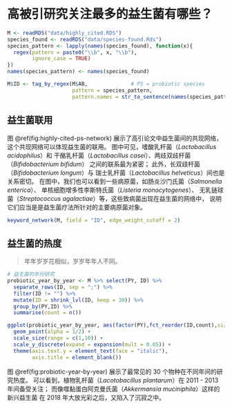 # 高被引研究关注最多的益生菌有哪些？ {#highly-cited-species}

```r
M <- readRDS("data/highly_cited.RDS")
species_found <- readRDS("data/species-found.Rds")
species_pattern <- lapply(names(species_found), function(x){
  regex(pattern = paste0("\\b", x, "\\b"),
        ignore_case = TRUE)
})
names(species_pattern) <- names(species_found)

M$ID <- tag_by_regex(M$AB,              # PS = probiotic species
                     pattern = species_pattern,
                     pattern.names = str_to_sentence(names(species_pattern)))  

```

## 益生菌联用

图 \@ref(fig:highly-cited-ps-network) 展示了高引论文中益生菌间的共现网络，
这个共现网络可以体现益生菌的联用。
图中可见，嗜酸乳杆菌（*Lactobacillus acidophilus*）和
干酪乳杆菌（*Lactobacillus casei*）、两歧双歧杆菌（*Bifidobacterium bifidum*）
之间的联系最为紧密；
此外，长双歧杆菌（*Bifidobacterium longum*）与
瑞士乳杆菌（*Lactobacillus helveticus*）间也是关系密切。
在图中，我们也可以看到一些病原菌，如肠炎沙门氏菌（*Salmonella enterica*）、
单核细胞增多性李斯特氏菌（*Listeria monocytogenes*）、
无乳链球菌（*Streptococcus agalactiae*）等，这些致病菌出现在益生菌的网络中，
说明它们应当是是益生菌疗法所针对的主要病原菌对象。

```r
keyword_network(M, field = "ID", edge_weight_cutoff = 2)
```

## 益生菌的热度

> 年年岁岁花相似，岁岁年年人不同。

```r
# 益生菌的年份研究
probiotic_year_by_year <- M %>% select(PY, ID) %>%
  separate_rows(ID, sep = ";") %>%
  filter(ID != "") %>%
  mutate(ID = shrink_lvl(ID, keep = 30)) %>%
  group_by(PY,ID) %>%
  summarise(count = n())

ggplot(probiotic_year_by_year, aes(factor(PY),fct_reorder(ID,count),size=count)) +
  geom_point(alpha = 1/2) +
  scale_size(range = c(1,10)) +
  scale_y_discrete(expand = expansion(mult = 0.05)) +
  theme(axis.text.y = element_text(face = "italic"),
        axis.title = element_blank())
```
图 \@ref(fig:probiotic-year-by-year) 展示了最常见的 30 个物种在不同年间的研究热度。
可以看到，植物乳杆菌（*Lacotobacillus plantarum*）在 2011 - 2013 年间备受关注；
而像噬黏蛋白阿克曼氏菌（*Akkermansia muciniphila*）这样的新兴益生菌
在 2018 年大放光彩之后，又陷入了沉寂之中。


